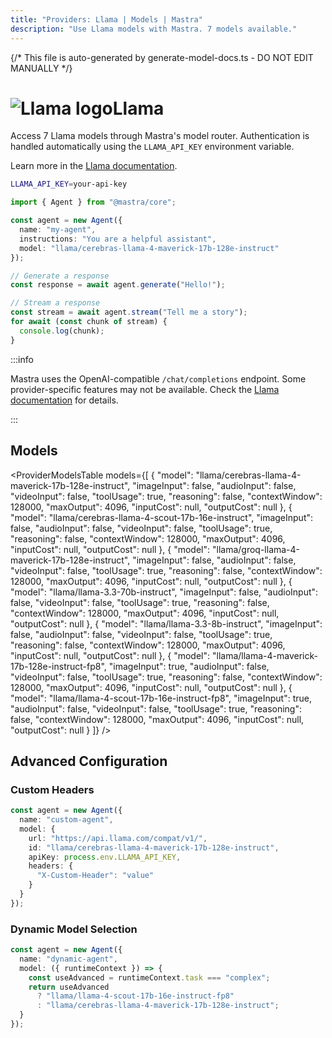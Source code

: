 ```yaml
---
title: "Providers: Llama | Models | Mastra"
description: "Use Llama models with Mastra. 7 models available."
---
```


{/* This file is auto-generated by generate-model-docs.ts - DO NOT EDIT MANUALLY */}



# <img src="https://models.dev/logos/llama.svg" alt="Llama logo" className="inline w-8 h-8 mr-2 align-middle dark:invert dark:brightness-0 dark:contrast-200" />Llama

Access 7 Llama models through Mastra's model router. Authentication is handled automatically using the `LLAMA_API_KEY` environment variable.

Learn more in the [Llama documentation](https://llama.developer.meta.com/docs/models).

```bash
LLAMA_API_KEY=your-api-key
```

```typescript
import { Agent } from "@mastra/core";

const agent = new Agent({
  name: "my-agent",
  instructions: "You are a helpful assistant",
  model: "llama/cerebras-llama-4-maverick-17b-128e-instruct"
});

// Generate a response
const response = await agent.generate("Hello!");

// Stream a response
const stream = await agent.stream("Tell me a story");
for await (const chunk of stream) {
  console.log(chunk);
}
```

:::info

Mastra uses the OpenAI-compatible `/chat/completions` endpoint. Some provider-specific features may not be available. Check the [Llama documentation](https://llama.developer.meta.com/docs/models) for details.

:::

## Models

<ProviderModelsTable 
  models={[
  {
    "model": "llama/cerebras-llama-4-maverick-17b-128e-instruct",
    "imageInput": false,
    "audioInput": false,
    "videoInput": false,
    "toolUsage": true,
    "reasoning": false,
    "contextWindow": 128000,
    "maxOutput": 4096,
    "inputCost": null,
    "outputCost": null
  },
  {
    "model": "llama/cerebras-llama-4-scout-17b-16e-instruct",
    "imageInput": false,
    "audioInput": false,
    "videoInput": false,
    "toolUsage": true,
    "reasoning": false,
    "contextWindow": 128000,
    "maxOutput": 4096,
    "inputCost": null,
    "outputCost": null
  },
  {
    "model": "llama/groq-llama-4-maverick-17b-128e-instruct",
    "imageInput": false,
    "audioInput": false,
    "videoInput": false,
    "toolUsage": true,
    "reasoning": false,
    "contextWindow": 128000,
    "maxOutput": 4096,
    "inputCost": null,
    "outputCost": null
  },
  {
    "model": "llama/llama-3.3-70b-instruct",
    "imageInput": false,
    "audioInput": false,
    "videoInput": false,
    "toolUsage": true,
    "reasoning": false,
    "contextWindow": 128000,
    "maxOutput": 4096,
    "inputCost": null,
    "outputCost": null
  },
  {
    "model": "llama/llama-3.3-8b-instruct",
    "imageInput": false,
    "audioInput": false,
    "videoInput": false,
    "toolUsage": true,
    "reasoning": false,
    "contextWindow": 128000,
    "maxOutput": 4096,
    "inputCost": null,
    "outputCost": null
  },
  {
    "model": "llama/llama-4-maverick-17b-128e-instruct-fp8",
    "imageInput": true,
    "audioInput": false,
    "videoInput": false,
    "toolUsage": true,
    "reasoning": false,
    "contextWindow": 128000,
    "maxOutput": 4096,
    "inputCost": null,
    "outputCost": null
  },
  {
    "model": "llama/llama-4-scout-17b-16e-instruct-fp8",
    "imageInput": true,
    "audioInput": false,
    "videoInput": false,
    "toolUsage": true,
    "reasoning": false,
    "contextWindow": 128000,
    "maxOutput": 4096,
    "inputCost": null,
    "outputCost": null
  }
]}
/>

## Advanced Configuration

### Custom Headers

```typescript
const agent = new Agent({
  name: "custom-agent",
  model: {
    url: "https://api.llama.com/compat/v1/",
    id: "llama/cerebras-llama-4-maverick-17b-128e-instruct",
    apiKey: process.env.LLAMA_API_KEY,
    headers: {
      "X-Custom-Header": "value"
    }
  }
});
```

### Dynamic Model Selection

```typescript
const agent = new Agent({
  name: "dynamic-agent",
  model: ({ runtimeContext }) => {
    const useAdvanced = runtimeContext.task === "complex";
    return useAdvanced 
      ? "llama/llama-4-scout-17b-16e-instruct-fp8"
      : "llama/cerebras-llama-4-maverick-17b-128e-instruct";
  }
});
```


